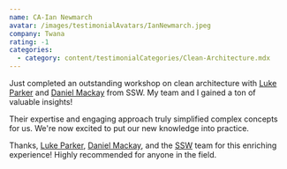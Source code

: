 ```yaml
---
name: CA-Ian Newmarch
avatar: /images/testimonialAvatars/IanNewmarch.jpeg
company: Twana
rating: -1
categories:
  - category: content/testimonialCategories/Clean-Architecture.mdx
---
```


Just completed an outstanding workshop on clean architecture with [Luke Parker](https://www.linkedin.com/in/ACoAAC831ywBr2SfojTHOn--nOEj6vC446BTaxU) and [Daniel Mackay](https://www.linkedin.com/in/ACoAAAdZc1kBlrWZeU8PywqjA_yBe2jQas5UlMI) from SSW. My team and I gained a ton of valuable insights!

Their expertise and engaging approach truly simplified complex concepts for us. We're now excited to put our new knowledge into practice.

Thanks, [Luke Parker](https://www.linkedin.com/in/ACoAAC831ywBr2SfojTHOn--nOEj6vC446BTaxU), [Daniel Mackay](https://www.linkedin.com/in/ACoAAAdZc1kBlrWZeU8PywqjA_yBe2jQas5UlMI), and the [SSW](https://www.linkedin.com/company/ssw/) team for this enriching experience! Highly recommended for anyone in the field.
